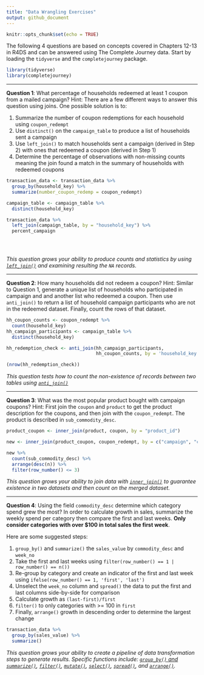 ```yaml
---
title: "Data Wrangling Exercises"
output: github_document
---
```


```r
knitr::opts_chunk$set(echo = TRUE)
```

The following 4 questions are based on concepts covered in Chapters 12-13 in R4DS 
and can be answered using The Complete Journey data. Start by loading the `tidyverse` 
and the `completejourney` package.

```r
library(tidyverse)
library(completejourney)
```

---

**Question 1**:
What percentage of households redeemed at least 1 coupon from a mailed campaign? 
Hint: There are a few different ways to answer this question using joins. One 
possible solution is to:

 1. Summarize the number of coupon redemptions for each household using `coupon_redempt`
 2. Use `distinct()` on the `campaign_table` to produce a list of households sent a campaign
 3. Use `left_join()` to match households sent a campaign (derived in Step 2) with 
 ones that redeemed a coupon (derived in Step 1)
 4. Determine the percentage of observations with non-missing counts meaning the 
 join found a match in the summary of households with redeemed coupons

```r
transaction_data <- transaction_data %>% 
  group_by(household_key) %>% 
  summarize(number_coupon_redemp = coupon_redempt)

campaign_table <- campaign_table %>% 
  distinct(household_key)

transaction_data %>% 
  left_join(campaign_table, by = "household_key") %>% 
  percent_campaign


  
```



*This question grows your ability to produce counts and statistics by using [`left_join()`](http://r4ds.had.co.nz/relational-data.html#outer-join) and examining resulting the `NA` records.*

---

**Question 2**:
How many households did not redeem a coupon? Hint: Similar to Question 1, generate 
a unique list of households who participated in campaign and and another list who 
redeemed a coupon. Then use `anti_join()` to return a list of household campaign 
participants who are not in the redeemed dataset. Finally, count the rows of that dataset.

```r
hh_coupon_counts <- coupon_redempt %>% 
  count(household_key)
hh_campaign_participants <- campaign_table %>% 
  distinct(household_key)

hh_redemption_check <- anti_join(hh_campaign_participants, 
                                 hh_coupon_counts, by = 'household_key')

(nrow(hh_redemption_check))
```


*This question tests how to count the non-existence of records between two tables using [`anti_join()`](http://r4ds.had.co.nz/relational-data.html#filtering-joins)*

---

**Question 3**:
What was the most popular product bought with campaign coupons? Hint: First 
join the `coupon` and `product` to get the product description for 
the coupons, and then join with the `coupon_redempt`. The product is 
described in `sub_commodity_desc`.

```r
product_coupon <- inner_join(product, coupon, by = "product_id")

new <- inner_join(product_coupon, coupon_redempt, by = c("campaign", "coupon_upc"))

new %>% 
  count(sub_commodity_desc) %>% 
  arrange(desc(n)) %>% 
  filter(row_number() <= 3)
```


*This question grows your ability to join data with [`inner_join()`](http://r4ds.had.co.nz/relational-data.html#inner-join) to guarantee existence in two datasets and then count on the merged dataset.*

---

**Question 4**:
Using the field `commodity_desc` determine which category spend grew the most? In 
order to calculate growth in sales, summarize the weekly spend per category 
then compare the first and last weeks. **Only consider categories with over $100 
in total sales the first week**.

Here are some suggested steps: 

 1. `group_by()` and `summarize()` the `sales_value` by `commodity_desc` and `week_no`
 2. Take the first and last weeks using `filter(row_number() == 1 | row_number() == n())`
 3. Re-group by category and create an indicator of the first and last 
 week using `ifelse(row_number() == 1, 'first', 'last')`
 4. Unselect the `week_no` column and `spread()` the data to put the first and last columns 
 side-by-side for comparison
 5. Calculate growth as `(last-first)/first`
 6. `filter()` to only categories with >= 100 in `first` 
 7. Finally, `arrange()` growth in descending order to determine the largest change
 
```r
transaction_data %>% 
  group_by(sales_value) %>% 
  summarize()
```
 
 
*This question grows your ability to create a pipeline of data transformation steps to generate results. Specific functions include: [`group_by()` and `summarize()`](http://r4ds.had.co.nz/transform.html#grouped-summaries-with-summarise), [`filter()`](http://r4ds.had.co.nz/transform.html#filter-rows-with-filter), [`mutate()`](http://r4ds.had.co.nz/transform.html#add-new-variables-with-mutate), [`select()`](http://r4ds.had.co.nz/transform.html#select-columns-with-select), [`spread()`](http://r4ds.had.co.nz/tidy-data.html#spreading), and [`arrange()`](http://r4ds.had.co.nz/transform.html#arrange-rows-with-arrange).*
